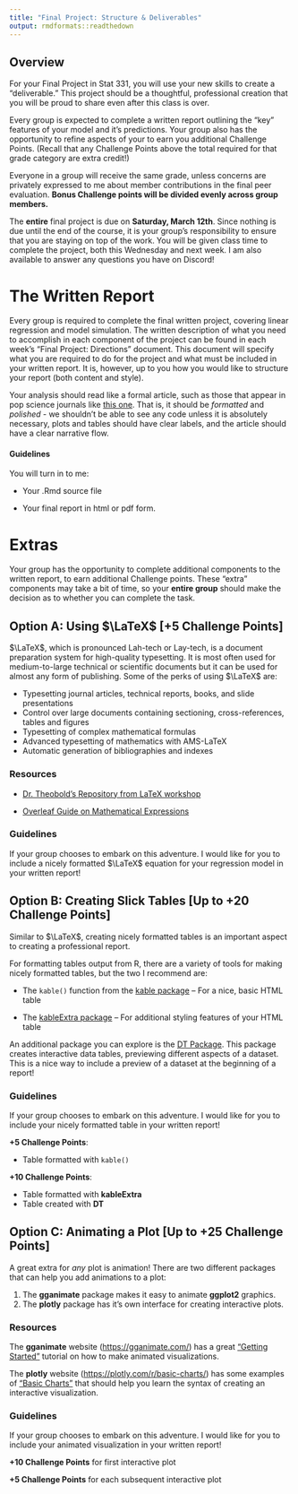 ```yaml
---
title: "Final Project: Structure & Deliverables"
output: rmdformats::readthedown
---
```


## Overview

For your Final Project in Stat 331, you will use your new skills to create a
"deliverable."  This project should be a thoughtful, professional creation that
you will be proud to share even after this class is over.

Every group is expected to complete a written report outlining the "key" 
features of your model and it's predictions. Your group also has the opportunity 
to refine aspects of your to earn you additional Challenge Points.  (Recall that
any Challenge Points above the total required for that grade category are extra 
credit!)

Everyone in a group will receive the same grade, unless concerns are privately
expressed to me about member contributions in the final peer evaluation. **Bonus
Challenge points will be divided evenly across group members.**

The **entire** final project is due on **Saturday, March 12th**. Since nothing
is due until the end of the course, it is your group's responsibility to ensure 
that you are staying on top of the work. You will be given class time to 
complete the project, both this Wednesday and next week. I am also 
available to answer any questions you have on Discord! 


# The Written Report

Every group is required to complete the final written project, covering 
linear regression and model simulation. The written description of what you 
need to accomplish in each component of the project can be found in each 
week's "Final Project: Directions" document. This document will specify what 
you are required to do for the project and what must be included in your
written report. It is, however, up to you how you would like to structure your report (both content and style). 

Your analysis should read like a formal article, such as those that appear in
pop science journals like [this one](https://www.scientificamerican.com/). That
is, it should be *formatted* and *polished* - we shouldn't be able to see any
code unless it is absolutely necessary, plots and tables should have clear
labels, and the article should have a clear narrative flow.


#### Guidelines

You will turn in to me:

* Your .Rmd source file
    
* Your final report in html or pdf form.

# Extras 

Your group has the opportunity to complete additional components to the 
written report, to earn additional Challenge points. These "extra" components 
may take a bit of time, so your **entire group** should make the decision 
as to whether you can complete the task. 

## Option A: Using $\LaTeX$ [+5 Challenge Points]

$\LaTeX$, which is pronounced Lah-tech or Lay-tech, is a document preparation
system for high-quality typesetting. It is most often used for medium-to-large
technical or scientific documents but it can be used for almost any form of
publishing. Some of the perks of using $\LaTeX$ are:

- Typesetting journal articles, technical reports, books, and slide
presentations 
- Control over large documents containing sectioning, cross-references, tables
and figures
- Typesetting of complex mathematical formulas
- Advanced typesetting of mathematics with AMS-LaTeX 
- Automatic generation of bibliographies and indexes

<!-- Link to resources on writing LaTeX -->
### Resources 

- [Dr. Theobold's Repository from LaTeX workshop](https://github.com/atheobold/IntroLaTeXLesson)

- [Overleaf Guide on Mathematical Expressions](https://www.overleaf.com/learn/latex/Mathematical_expressions)

### Guidelines

If your group chooses to embark on this adventure. I would like for you to 
include a nicely formatted $\LaTeX$ equation for your regression model in your
written report! 


## Option B: Creating Slick Tables [Up to +20 Challenge Points]

Similar to $\LaTeX$, creating nicely formatted tables is an important aspect 
to creating a professional report. 

For formatting tables output from R, there are a variety of tools for making
nicely formatted tables, but the two I recommend are: 

- The `kable()` function from the [kable package](https://bookdown.org/yihui/rmarkdown-cookbook/kable.html) -- For a 
nice, basic HTML table

- The [kableExtra package](https://bookdown.org/yihui/rmarkdown-cookbook/kableextra.html) -- For additional styling features of your HTML table

An additional package you can explore is the [DT Package](https://rstudio.github.io/DT/).
This package creates interactive data tables, previewing different aspects of 
a dataset. This is a nice way to include a preview of a dataset at the beginning
of a report!

### Guidelines

If your group chooses to embark on this adventure. I would like for you to 
include your nicely formatted table in your written report! 

**+5 Challenge Points**:

- Table formatted with `kable()`

**+10 Challenge Points**:

- Table formatted with **kableExtra**
- Table created with **DT**


## Option C: Animating a Plot [Up to +25 Challenge Points]

A great extra for *any* plot is animation! There are two different packages that
can help you add animations to a plot:

1. The **gganimate** package makes it easy to animate **ggplot2** graphics. 
2. The **plotly** package has it's own interface for creating interactive plots.

### Resources

The **gganimate** website (<https://gganimate.com/>) has a great
["Getting Started"](https://gganimate.com/articles/gganimate.html) tutorial on
how to make animated visualizations. 

The **plotly** website (<https://plotly.com/r/basic-charts/>) has some examples
of ["Basic Charts"](https://plotly.com/r/basic-charts/) that should 
help you learn the syntax of creating an interactive visualization. 

### Guidelines

If your group chooses to embark on this adventure. I would like for you to 
include your animated visualization in your written report! 

**+10 Challenge Points** for first interactive plot

**+5 Challenge Points** for each subsequent interactive plot
